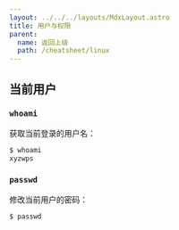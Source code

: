 ```yaml
---
layout: ../../../layouts/MdxLayout.astro
title: 用户与权限
parent:
  name: 返回上级
  path: /cheatsheet/linux
---
```



## 当前用户

### `whoami`

获取当前登录的用户名：

```sh
$ whoami
xyzwps
```

### `passwd`

修改当前用户的密码：

```sh
$ passwd
```

